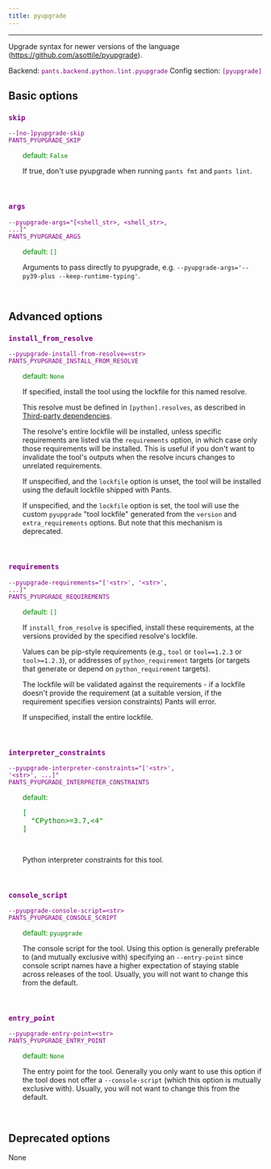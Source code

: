 ```yaml
---
title: pyupgrade
---
```


---

Upgrade syntax for newer versions of the language (https://github.com/asottile/pyupgrade).

Backend: <span style="color: purple"><code>pants.backend.python.lint.pyupgrade</code></span>
Config section: <span style="color: purple"><code>[pyupgrade]</code></span>

## Basic options

<div style="color: purple">

### `skip`

  <code>--[no-]pyupgrade-skip</code><br>
  <code>PANTS_PYUPGRADE_SKIP</code><br>
</div>
<div style="padding-left: 2em;">
<span style="color: green">default: <code>False</code></span>

<br>

If true, don't use pyupgrade when running `pants fmt` and `pants lint`.

</div>
<br>

<div style="color: purple">

### `args`

  <code>--pyupgrade-args=&quot;[&lt;shell_str&gt;, &lt;shell_str&gt;, ...]&quot;</code><br>
  <code>PANTS_PYUPGRADE_ARGS</code><br>
</div>
<div style="padding-left: 2em;">
<span style="color: green">default: <code>[]</code></span>

<br>

Arguments to pass directly to pyupgrade, e.g. `--pyupgrade-args='--py39-plus --keep-runtime-typing'`.

</div>
<br>

## Advanced options

<div style="color: purple">

### `install_from_resolve`

  <code>--pyupgrade-install-from-resolve=&lt;str&gt;</code><br>
  <code>PANTS_PYUPGRADE_INSTALL_FROM_RESOLVE</code><br>
</div>
<div style="padding-left: 2em;">
<span style="color: green">default: <code>None</code></span>

<br>

If specified, install the tool using the lockfile for this named resolve.

This resolve must be defined in `[python].resolves`, as described in [Third-party dependencies](doc:python-third-party-dependencies#user-lockfiles).

The resolve's entire lockfile will be installed, unless specific requirements are listed via the `requirements` option, in which case only those requirements will be installed. This is useful if you don't want to invalidate the tool's outputs when the resolve incurs changes to unrelated requirements.

If unspecified, and the `lockfile` option is unset, the tool will be installed using the default lockfile shipped with Pants.

If unspecified, and the `lockfile` option is set, the tool will use the custom `pyupgrade` "tool lockfile" generated from the `version` and `extra_requirements` options. But note that this mechanism is deprecated.

</div>
<br>

<div style="color: purple">

### `requirements`

  <code>--pyupgrade-requirements=&quot;['&lt;str&gt;', '&lt;str&gt;', ...]&quot;</code><br>
  <code>PANTS_PYUPGRADE_REQUIREMENTS</code><br>
</div>
<div style="padding-left: 2em;">
<span style="color: green">default: <code>[]</code></span>

<br>

If `install_from_resolve` is specified, install these requirements, at the versions provided by the specified resolve's lockfile.

Values can be pip-style requirements (e.g., `tool` or `tool==1.2.3` or `tool>=1.2.3`), or addresses of `python_requirement` targets (or targets that generate or depend on `python_requirement` targets).

The lockfile will be validated against the requirements - if a lockfile doesn't provide the requirement (at a suitable version, if the requirement specifies version constraints) Pants will error.

If unspecified, install the entire lockfile.

</div>
<br>

<div style="color: purple">

### `interpreter_constraints`

  <code>--pyupgrade-interpreter-constraints=&quot;['&lt;str&gt;', '&lt;str&gt;', ...]&quot;</code><br>
  <code>PANTS_PYUPGRADE_INTERPRETER_CONSTRAINTS</code><br>
</div>
<div style="padding-left: 2em;">
<span style="color: green">default: <pre>[
  "CPython&gt;=3.7,&lt;4"
]</pre></span>

<br>

Python interpreter constraints for this tool.

</div>
<br>

<div style="color: purple">

### `console_script`

  <code>--pyupgrade-console-script=&lt;str&gt;</code><br>
  <code>PANTS_PYUPGRADE_CONSOLE_SCRIPT</code><br>
</div>
<div style="padding-left: 2em;">
<span style="color: green">default: <code>pyupgrade</code></span>

<br>

The console script for the tool. Using this option is generally preferable to (and mutually exclusive with) specifying an `--entry-point` since console script names have a higher expectation of staying stable across releases of the tool. Usually, you will not want to change this from the default.

</div>
<br>

<div style="color: purple">

### `entry_point`

  <code>--pyupgrade-entry-point=&lt;str&gt;</code><br>
  <code>PANTS_PYUPGRADE_ENTRY_POINT</code><br>
</div>
<div style="padding-left: 2em;">
<span style="color: green">default: <code>None</code></span>

<br>

The entry point for the tool. Generally you only want to use this option if the tool does not offer a `--console-script` (which this option is mutually exclusive with). Usually, you will not want to change this from the default.

</div>
<br>

## Deprecated options

None
